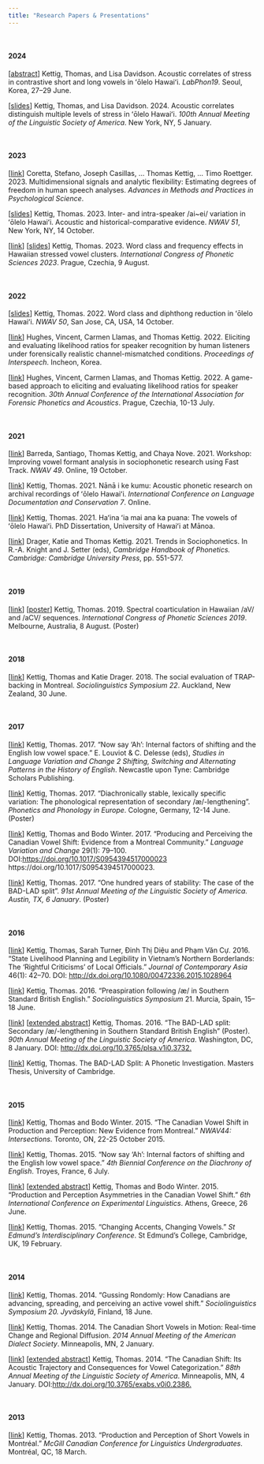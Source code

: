 ```yaml
---
title: "Research Papers & Presentations"
---
```


<br>

#### 2024

[[abstract](https://51ed8184-a689-4ab2-b681-36917114b814.filesusr.com/ugd/931844_d00d95b5d9f045fbb41915f02253f470.pdf)] Kettig, Thomas, and Lisa Davidson. Acoustic correlates of stress in contrastive short and long vowels in ʻōlelo Hawaiʻi. _LabPhon19_. Seoul, Korea, 27–29 June. 

[[slides](https://51ed8184-a689-4ab2-b681-36917114b814.filesusr.com/ugd/931844_d11c22981b7c402bb89151bbfc752149.pdf)] Kettig, Thomas, and Lisa Davidson. 2024. Acoustic correlates distinguish multiple levels of stress in ʻōlelo Hawaiʻi. _100th Annual Meeting of the Linguistic Society of America_. New York, NY, 5 January.  


<br>

#### 2023

[[link](https://osf.io/preprints/psyarxiv/q8t2k)]  Coretta, Stefano, Joseph Casillas, … Thomas Kettig, … Timo Roettger. 2023. Multidimensional signals and analytic flexibility: Estimating degrees of freedom in human speech analyses. _Advances in Methods and Practices in Psychological Science_.  

[[slides](https://51ed8184-a689-4ab2-b681-36917114b814.filesusr.com/ugd/931844_1d0a03b120ea475288a93228f0ee4dac.pdf)] Kettig, Thomas. 2023. Inter- and intra-speaker /ai~ei/ variation in ʻōlelo Hawaiʻi. Acoustic and historical-comparative evidence. _NWAV 51_, New York, NY, 14 October.  

[[link](https://guarant.cz/icphs2023/798.pdf)] [[slides](https://51ed8184-a689-4ab2-b681-36917114b814.filesusr.com/ugd/931844_764be71cfbb040c7b4d40c61e3d37424.pdf)] Kettig, Thomas. 2023. Word class and frequency effects in Hawaiian stressed vowel clusters. _International Congress of Phonetic Sciences 2023_. Prague, Czechia, 9 August.

<br>

#### 2022
[[slides](https://51ed8184-a689-4ab2-b681-36917114b814.filesusr.com/ugd/931844_ce7fad48e2ac473ab4bb1143c3f844a3.pdf)] Kettig, Thomas. 2022. Word class and diphthong reduction in ʻōlelo Hawaiʻi. _NWAV 50_, San Jose, CA, USA, 14 October.  

[[link](https://vincent-hughes.com/wp-content/uploads/2022/06/490_paper.pdf)] Hughes, Vincent, Carmen Llamas, and Thomas Kettig. 2022. Eliciting and evaluating likelihood ratios for speaker recognition by human listeners under forensically realistic channel-mismatched conditions. _Proceedings of Interspeech_. Incheon, Korea.  

[[link](papers_etc/HughesLlamasKettig2022IAFPA30_abstract.pdf)] Hughes, Vincent, Carmen Llamas, and Thomas Kettig. 2022. A game-based approach to eliciting and evaluating likelihood ratios for speaker recognition. _30th Annual Conference of the International Association for Forensic Phonetics and Acoustics_. Prague, Czechia, 10-13 July.  

<br>

#### 2021

[[link](https://utexas.zoom.us/rec/play/ZsqXfG_GDpxgxMCTXr9cyO-62M41Z4fz7xRwOa3HfTHYcq6dGKkHNevuOi5eIWciVFeiNtbzqybYUlVs.V7N3dsmWhHF0Up86?continueMode=true&_x_zm_rtaid=WJBdogFURBiShzLW9w06vg.1666069809234.99ea19040622ee596cfbe07477fe39d8&_x_zm_rhtaid=416)] Barreda, Santiago, Thomas Kettig, and Chaya Nove. 2021. Workshop: Improving vowel formant analysis in sociophonetic research using Fast Track. _NWAV 49_. Online, 19 October.  

[[link](https://youtu.be/PdPxQGXSX64?si=L9T25u1TVCq-kIXl)] Kettig, Thomas. 2021. Nānā i ke kumu: Acoustic phonetic research on archival recordings of ʻōlelo Hawaiʻi. _International Conference on Language Documentation and Conservation 7_. Online.  

[[link](https://scholarspace.manoa.hawaii.edu/server/api/core/bitstreams/49cdaa29-f832-43d3-bb57-1c2b7d5694f3/content)] Kettig, Thomas. 2021. Haʻina ʻia mai ana ka puana: The vowels of ʻōlelo Hawaiʻi. PhD Dissertation, University of Hawaiʻi at Mānoa.  

[[link](https://www.cambridge.org/core/books/cambridge-handbook-of-phonetics/4C35C9BE4CE7D93EB21C06E90BEE68A9)] Drager, Katie and Thomas Kettig. 2021. Trends in Sociophonetics. In R.-A. Knight and J. Setter (eds), _Cambridge Handbook of Phonetics. Cambridge: Cambridge University Press_, pp. 551-577.  

<br>

#### 2019

[[link](https://assta.org/proceedings/ICPhS2019/papers/ICPhS_3607.pdf)] [[poster](https://51ed8184-a689-4ab2-b681-36917114b814.filesusr.com/ugd/931844_13219430bd0f449baa1df7e869fc8263.pdf)] Kettig, Thomas. 2019. Spectral coarticulation in Hawaiian /aV/ and /aCV/ sequences. _International Congress of Phonetic Sciences 2019_. Melbourne, Australia, 8 August. (Poster)

<br>

#### 2018

[[link](https://51ed8184-a689-4ab2-b681-36917114b814.filesusr.com/ugd/931844_cad36e09e9bd471c9cf17e5a4338e541.pptx?dn=SS%20Presentation.pptx)] Kettig, Thomas and Katie Drager. 2018. The social evaluation of TRAP-backing in Montreal. _Sociolinguistics Symposium 22_. Auckland, New Zealand, 30 June.  

<br>

#### 2017

[[link](https://51ed8184-a689-4ab2-b681-36917114b814.filesusr.com/ugd/931844_e2ec84fd0c574d49946ff45a7d17d76b.pdf)] Kettig, Thomas. 2017. “Now say ‘Ah’: Internal factors of shifting and the English low vowel space.” E. Louviot & C. Delesse (eds), _Studies in Language Variation and Change 2 Shifting, Switching and Alternating Patterns in the History of English_. Newcastle upon Tyne: Cambridge Scholars Publishing.  

[[link](https://51ed8184-a689-4ab2-b681-36917114b814.filesusr.com/ugd/931844_5650c0e127184be893dd2ba1a9d6de47.pdf)] Kettig, Thomas. 2017. “Diachronically stable, lexically specific variation: The phonological representation of secondary /æ/-lengthening”. _Phonetics and Phonology in Europe_. Cologne, Germany, 12-14 June. (Poster)  

[[link](https://www.cambridge.org/core/journals/language-variation-and-change/article/abs/producing-and-perceiving-the-canadian-vowel-shift-evidence-from-a-montreal-community/A45A2F348CBC7AA652035F17177AFE30)]  Kettig, Thomas and Bodo Winter. 2017. “Producing and Perceiving the Canadian Vowel Shift: Evidence from a Montreal Community.” _Language Variation and Change_ 29(1): 79–100. DOI:[https://doi.org/10.1017/S0954394517000023](https://doi.org/10.1017/S0954394517000023.) https://doi.org/10.1017/S0954394517000023.  

[[link](https://51ed8184-a689-4ab2-b681-36917114b814.filesusr.com/ugd/931844_6f0425d4802a4560b44fa62d4df74638.pdf)] Kettig, Thomas. 2017. “One hundred years of stability: The case of the BAD-LAD split”. _91st Annual Meeting of the Linguistic Society of America. Austin, TX, 6 January_. (Poster)  

<br>

#### 2016

[[link](https://www.tandfonline.com/doi/full/10.1080/00472336.2015.1028964)] Kettig, Thomas, Sarah Turner, Đinh Thị Diệu and Phạm Văn Cự. 2016. “State Livelihood Planning and Legibility in Vietnam’s Northern Borderlands: The ‘Rightful Criticisms’ of Local Officials.” _Journal of Contemporary Asia_ 46(1): 42–70. DOI: [http://dx.doi.org/10.1080/00472336.2015.1028964](http://dx.doi.org/10.1080/00472336.2015.1028964)

[[link](https://51ed8184-a689-4ab2-b681-36917114b814.filesusr.com/ugd/931844_18240bd9a85443b28cbae2cd58915fce.pdf)] Kettig, Thomas. 2016. “Preaspiration following /æ/ in Southern Standard British English.” _Sociolinguistics Symposium_ 21. Murcia, Spain, 15–18 June.  

[[link](https://51ed8184-a689-4ab2-b681-36917114b814.filesusr.com/ugd/931844_babb6eead8f34cd1a572b4c6b14d8b43.pdf)] [[extended abstract](https://journals.linguisticsociety.org/proceedings/index.php/PLSA/article/view/3732)] Kettig, Thomas. 2016. “The BAD-LAD split: Secondary /æ/-lengthening in Southern Standard British English” (Poster). _90th Annual Meeting of the Linguistic Society of America_. Washington, DC, 8 January. DOI: [http://dx.doi.org/10.3765/plsa.v1i0.3732.](http://dx.doi.org/10.3765/plsa.v1i0.3732)  

[[link](https://51ed8184-a689-4ab2-b681-36917114b814.filesusr.com/ugd/931844_1de8b2f0db0e4fb0a5643731ab51b9c1.pdf)] Kettig, Thomas. The BAD-LAD Split: A Phonetic Investigation. Masters Thesis, University of Cambridge.  

<br>

#### 2015

[[link](https://51ed8184-a689-4ab2-b681-36917114b814.filesusr.com/ugd/931844_71645c800aa945fba95eb411ae9690a7.pdf)] Kettig, Thomas and Bodo Winter. 2015. “The Canadian Vowel Shift in Production and Perception: New Evidence from Montreal.” _NWAV44: Intersections_. Toronto, ON, 22-25 October 2015.

[[link](https://51ed8184-a689-4ab2-b681-36917114b814.filesusr.com/ugd/931844_71645c800aa945fba95eb411ae9690a7.pdf)] Kettig, Thomas. 2015. “Now say ‘Ah’: Internal factors of shifting and the English low vowel space.” _4th Biennial Conference on the Diachrony of English_. Troyes, France, 6 July.

[[link](https://51ed8184-a689-4ab2-b681-36917114b814.filesusr.com/ugd/931844_20bb1c447c114ec999a8d7426681d45f.pdf)] [[extended abstract](http://conferences.phil.uoa.gr/exling/2015/Exling_2015.pdf#page=36)] Kettig, Thomas and Bodo Winter. 2015. “Production and Perception Asymmetries in the Canadian Vowel Shift.” _6th International Conference on Experimental Linguistics_. Athens, Greece, 26 June.

[[link](https://51ed8184-a689-4ab2-b681-36917114b814.filesusr.com/ugd/931844_a26bb392ba97414d988faacc9751116e.pdf)] Kettig, Thomas. 2015. “Changing Accents, Changing Vowels.” _St Edmund’s Interdisciplinary Conference_. St Edmund’s College, Cambridge, UK, 19 February.

<br>

#### 2014

[[link](https://51ed8184-a689-4ab2-b681-36917114b814.filesusr.com/ugd/931844_b34cfce30e1b4933ad42d67d3b27195d.pdf)] Kettig, Thomas. 2014. “Gussing Rondomly: How Canadians are advancing, spreading, and perceiving an active vowel shift.” _Sociolinguistics Symposium 20. Jyväskylä_, Finland, 18 June.

[[link](https://51ed8184-a689-4ab2-b681-36917114b814.filesusr.com/ugd/931844_e126b303138449fda9752613f6d12432.pdf)] Kettig, Thomas. 2014. The Canadian Short Vowels in Motion: Real-time Change and Regional Diffusion. _2014 Annual Meeting of the American Dialect Society_. Minneapolis, MN, 2 January.

[[link](https://51ed8184-a689-4ab2-b681-36917114b814.filesusr.com/ugd/931844_03c0b36a684e4b21b19d4861c06d9460.pdf)] [[extended abstract](https://journals.linguisticsociety.org/proceedings/index.php/ExtendedAbs/article/viewFile/2386/2166)] Kettig, Thomas. 2014. “The Canadian Shift: Its Acoustic Trajectory and Consequences for Vowel Categorization.” _88th Annual Meeting of the Linguistic Society of America_. Minneapolis, MN, 4 January. DOI:[http://dx.doi.org/10.3765/exabs.v0i0.2386.](http://dx.doi.org/10.3765/exabs.v0i0.2386)

<br>

#### 2013

[[link](https://51ed8184-a689-4ab2-b681-36917114b814.filesusr.com/ugd/931844_2306e7a0a3d74ac8a420af2da60df043.pdf)] Kettig, Thomas. 2013. “Production and Perception of Short Vowels in Montréal.” _McGill Canadian Conference for Linguistics Undergraduates_. Montréal, QC, 18 March.





